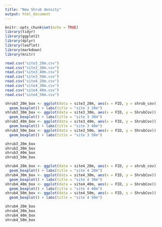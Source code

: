 ```yaml
---
title: "New Shrub density"
output: html_document
---
```


```r
knitr::opts_chunk$set(echo = TRUE)
library(tidyr)
library(ggplot2)
library(dplyr)
library(leaflet)
library(markdown)
library(knitr)
```

```r
read.csv("site3_20m.csv")
read.csv("site3_30m.csv")
read.csv("site3_40m.csv")
read.csv("site3_50m.csv")
read.csv("site4_20m.csv")
read.csv("site4_30m.csv")
read.csv("site4_40m.csv")
read.csv("site4_50m.csv")
```
```r
shrub3_20m_box <- ggplot(data = site3_20m, aes(x = FID, y = shrub_cov)) +
  geom_boxplot() + labs(title = "site 3 20m")
shrub3_30m_box <- ggplot(data = site3_30m, aes(x = FID, y = ShrubCov)) +
  geom_boxplot() + labs(title = "site 3 30m")
shrub3_40m_box <- ggplot(data = site3_40m, aes(x = FID, y = ShrubCov)) +
  geom_boxplot() + labs(title = "site 3 40m")
shrub3_50m_box <- ggplot(data = site3_50m, aes(x = FID, y = ShrubCov)) +
  geom_boxplot() + labs(title = "site 3 50m")
```

```r
shrub3_20m_box
shrub3_30m_box
shrub3_40m_box
shrub3_50m_box
```

```r
shrub4_20m_box <- ggplot(data = site4_20m, aes(x = FID, y = shrub_cov)) +
  geom_boxplot() + labs(title = "site 4 20m")
shrub4_30m_box <- ggplot(data = site4_30m, aes(x = FID, y = ShrubCov)) +
  geom_boxplot() + labs(title = "site 4 30m")
shrub4_40m_box <- ggplot(data = site4_40m, aes(x = FID, y = ShrubCov)) +
  geom_boxplot() + labs(title = "site 4 40m")
shrub4_50m_box <- ggplot(data = site4_50m, aes(x = FID, y = ShrubCov)) +
  geom_boxplot() + labs(title = "site 4 50m")
```

```r
shrub4_20m_box
shrub4_30m_box
shrub4_40m_box
shrub4_50m_box
```

